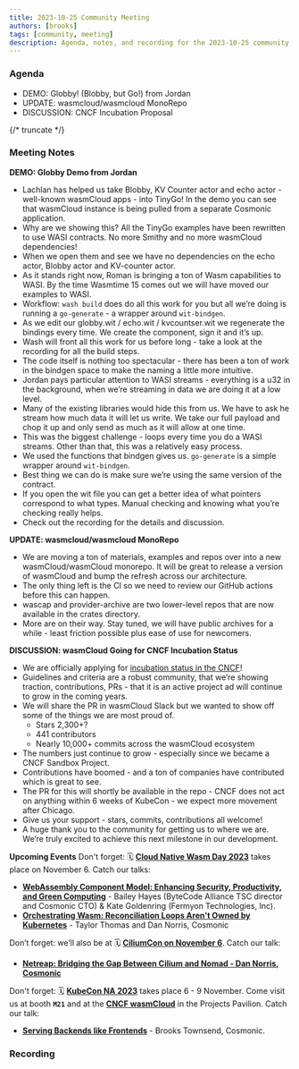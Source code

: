 ```yaml
---
title: 2023-10-25 Community Meeting
authors: [brooks]
tags: [community, meeting]
description: Agenda, notes, and recording for the 2023-10-25 community meeting
---
```



### Agenda

- DEMO: Globby! (Blobby, but Go!) from Jordan
- UPDATE: wasmcloud/wasmcloud MonoRepo
- DISCUSSION: CNCF Incubation Proposal

{/* truncate */}

### Meeting Notes

**DEMO: Globby Demo from Jordan**

- Lachlan has helped us take Blobby, KV Counter actor and echo actor - well-known wasmCloud apps - into TinyGo! In the demo you can see that wasmCloud instance is being pulled from a separate Cosmonic application.
- Why are we showing this? All the TinyGo examples have been rewritten to use WASI contracts. No more Smithy and no more wasmCloud dependencies!
- When we open them and see we have no dependencies on the echo actor, Blobby actor and KV-counter actor.
- As it stands right now, Roman is bringing a ton of Wasm capabilities to WASI. By the time Wasmtime 15 comes out we will have moved our examples to WASI.
- Workflow: `wash build` does do all this work for you but all we’re doing is running a `go-generate` - a wrapper around `wit-bindgen`.
- As we edit our globby.wit / echo.wit / kvcountser.wit we regenerate the bindings every time. We create the component, sign it and it’s up.
- Wash will front all this work for us before long - take a look at the recording for all the build steps.
- The code itself is nothing too spectacular - there has been a ton of work in the bindgen space to make the naming a little more intuitive.
- Jordan pays particular attention to WASI streams - everything is a u32 in the background, when we’re streaming in data we are doing it at a low level.
- Many of the existing libraries would hide this from us. We have to ask he stream how much data it will let us write. We take our full payload and chop it up and only send as much as it will allow at one time.
- This was the biggest challenge - loops every time you do a WASI streams. Other than that, this was a relatively easy process.
- We used the functions that bindgen gives us. `go-generate` is a simple wrapper around `wit-bindgen`.
- Best thing we can do is make sure we’re using the same version of the contract.
- If you open the wit file you can get a better idea of what pointers correspond to what types. Manual checking and knowing what you’re checking really helps.
- Check out the recording for the details and discussion.

**UPDATE: wasmcloud/wasmcloud MonoRepo**

- We are moving a ton of materials, examples and repos over into a new wasmCloud/wasmCloud monorepo. It will be great to release a version of wasmCloud and bump the refresh across our architecture.
- The only thing left is the CI so we need to review our GitHub actions before this can happen.
- wascap and provider-archive are two lower-level repos that are now available in the crates directory.
- More are on their way. Stay tuned, we will have public archives for a while - least friction possible plus ease of use for newcomers.

**DISCUSSION: wasmCloud Going for CNCF Incubation Status**

- We are officially applying for [incubation status in the CNCF](https://github.com/cncf/toc/pull/1198)!
- Guidelines and criteria are a robust community, that we’re showing traction, contributions, PRs - that it is an active project ad will continue to grow in the coming years.
- We will share the PR in wasmCloud Slack but we wanted to show off some of the things we are most proud of.
    - Stars 2,300+?
    - 441 contributors
    - Nearly 10,000+ commits across the wasmCloud ecosystem
- The numbers just continue to grow - especially since we became a CNCF Sandbox Project.
- Contributions have boomed - and a ton of companies have contributed which is great to see.
- The PR for this will shortly be available in the repo - CNCF does not act on anything within 6 weeks of KubeCon - we expect more movement after Chicago.
- Give us your support - stars, commits, contributions all welcome!
- A huge thank you to the community for getting us to where we are. We’re truly excited to achieve this next milestone in our development.

**Upcoming Events**
Don't forget: 🗓 **[Cloud Native Wasm Day 2023](https://events.linuxfoundation.org/kubecon-cloudnativecon-north-america/co-located-events/cloud-native-wasm-day/)** takes place on November 6. Catch our talks:

- **[WebAssembly Component Model: Enhancing Security, Productivity, and Green Computing](https://sched.co/1Rj12)** - Bailey Hayes (ByteCode Alliance TSC director and Cosmonic CTO) & Kate Goldenring (Fermyon Technologies, Inc).
- **[Orchestrating Wasm: Reconciliation Loops Aren't Owned by Kubernetes](https://sched.co/1Rj5v)** - Taylor Thomas and Dan Norris, Cosmonic

Don’t forget: we’ll also be at 🗓 **[CiliumCon on November 6](https://colocatedeventsna2023.sched.com/overview/area/CiliumCon)**. Catch our talk:

- **[Netreap: Bridging the Gap Between Cilium and Nomad - Dan Norris, Cosmonic](https://colocatedeventsna2023.sched.com/#)**

Don't forget: 🗓 **[KubeCon NA 2023](https://events.linuxfoundation.org/kubecon-cloudnativecon-north-america/)** takes place 6 - 9 November. Come visit us at booth **`M21`** and at the **[CNCF wasmCloud](https://wasmcloud.com/)** in the Projects Pavilion. Catch our talk:

- **[Serving Backends like Frontends](https://sched.co/1R2r8)** - Brooks Townsend, Cosmonic.

### Recording

<YouTube url="https://www.youtube.com/watch?v=idQYnXqvAhU" />
